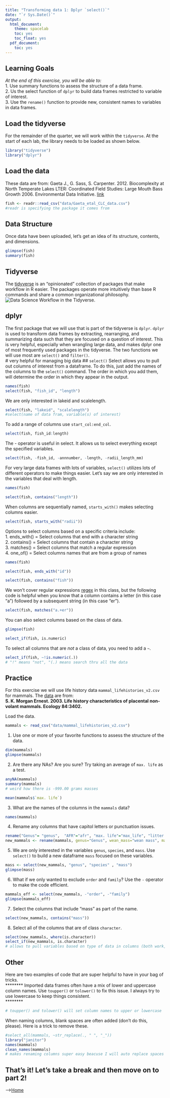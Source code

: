 ```yaml
---
title: "Transforming data 1: Dplyr `select()`"
date: "`r Sys.Date()`"
output:
  html_document:
    theme: spacelab
    toc: yes
    toc_float: yes
  pdf_document:
    toc: yes
---
```




## Learning Goals
*At the end of this exercise, you will be able to:*    
1. Use summary functions to assess the structure of a data frame.  
2. Us the select function of `dplyr` to build data frames restricted to variable of interest.  
3. Use the `rename()` function to provide new, consistent names to variables in data frames.  

## Load the tidyverse
For the remainder of the quarter, we will work within the `tidyverse`. At the start of each lab, the library needs to be loaded as shown below.  
```r
library("tidyverse")
library("dplyr")
```

## Load the data
These data are from: Gaeta J., G. Sass, S. Carpenter. 2012. Biocomplexity at North Temperate Lakes LTER: Coordinated Field Studies: Large Mouth Bass Growth 2006. Environmental Data Initiative.  [link](https://portal.edirepository.org/nis/mapbrowse?scope=knb-lter-ntl&identifier=267)  
```r
fish <- readr::read_csv("data/Gaeta_etal_CLC_data.csv")
#readr is specifying the package it comes from
```

## Data Structure
Once data have been uploaded, let's get an idea of its structure, contents, and dimensions.  
```r
glimpse(fish)
summary(fish)
```

## Tidyverse
The [tidyverse](www.tidyverse.org) is an "opinionated" collection of packages that make workflow in R easier. The packages operate more intuitively than base R commands and share a common organizational philosophy.  
![*Data Science Workflow in the Tidyverse.*](tidy-1.png)  

## dplyr
The first package that we will use that is part of the tidyverse is `dplyr`. `dplyr` is used to transform data frames by extracting, rearranging, and summarizing data such that they are focused on a question of interest. This is very helpful,  especially when wrangling large data, and makes dplyr one of most frequently used packages in the tidyverse. The two functions we will use most are `select()` and `filter()`.  
# very helpful for managing big data
## `select()`
Select allows you to pull out columns of interest from a dataframe. To do this, just add the names of the columns to the `select()` command. The order in which you add them, will determine the order in which they appear in the output.
```r
names(fish)
select(fish, "fish_id", "length")
```

We are only interested in lakeid and scalelength.
```r
select(fish, "lakeid", "scalelength")
#select(name of data fram, variable(s) of interest)
```

To add a range of columns use `start_col:end_col`.
```r
select(fish, fish_id:length)
```

The - operator is useful in select. It allows us to select everything except the specified variables.
```r
select(fish, -fish_id, -annnumber, -length, -radii_length_mm)
```

For very large data frames with lots of variables, `select()` utilizes lots of different operators to make things easier. Let's say we are only interested in the variables that deal with length.

```r
names(fish)
```

```r
select(fish, contains("length"))
```

When columns are sequentially named, `starts_with()` makes selecting columns easier.
```r
select(fish, starts_with("radii"))
```

Options to select columns based on a specific criteria include:  
1. ends_with() = Select columns that end with a character string  
2. contains() = Select columns that contain a character string  
3. matches() = Select columns that match a regular expression  
4. one_of() = Select columns names that are from a group of names  

```r
names(fish)
```

```r
select(fish, ends_with("id"))
```

```r
select(fish, contains("fish"))
```

We won't cover regular expressions [regex](https://en.wikipedia.org/wiki/Regular_expression) in this class, but the following code is helpful when you know that a column contains a letter (in this case "a") followed by a subsequent string (in this case "er").  
```r
select(fish, matches("a.+er"))
```

You can also select columns based on the class of data.  
```r
glimpse(fish)
```

```r
select_if(fish, is.numeric)
```

To select all columns that are *not* a class of data, you need to add a `~`.
```r
select_if(fish, ~!is.numeric(.))
# "!" means "not", "(.) means search thru all the data
```

## Practice  
For this exercise we will use life history data `mammal_lifehistories_v2.csv` for mammals. The [data](http://esapubs.org/archive/ecol/E084/093/) are from:  
**S. K. Morgan Ernest. 2003. Life history characteristics of placental non-volant mammals. Ecology 84:3402.**  

Load the data.  
```r
mammals <- read_csv("data/mammal_lifehistories_v2.csv")


```

1. Use one or more of your favorite functions to assess the structure of the data.  
```r
dim(mammals)
glimpse(mammals)
```

2. Are there any NAs? Are you sure? Try taking an average of `max. life` as a test.  
```r
anyNA(mammals)
summary(mammals)
# weird how there is -999.00 grams masses
```

```r
mean(mammals$`max. life`)
```


3. What are the names of the columns in the `mammals` data?
```r
names(mammals)
```

4. Rename any columns that have capitol letters or punctuation issues.  
```r
rename("Genus"= "genus",  "AFR"="afr", "max. life"="max_life", "litter size"="litter_size", "litters/year"="litter_per_year")
new_mammals <- rename(mammals, genus="Genus", wean_mass="wean mass", max_life="max. life", litter_size="litter size", litter_per_year="litters/year")
```

5. We are only interested in the variables `genus`, `species`, and `mass`. Use `select()` to build a new dataframe `mass` focused on these variables.
```r
mass <- select(new_mammals, "genus", "species" , "mass")
glimpse(mass)
```


6. What if we only wanted to exclude `order` and `family`? Use the `-` operator to make the code efficient.
```r
mammals_eff <- select(new_mammals, -"order", -"family")
glimpse(mammals_eff)
```

7. Select the columns that include "mass" as part of the name.  
```r
select(new_mammals, contains("mass"))
```

8. Select all of the columns that are of class `character`.  
```r
select(new_mammals, where(is.character))
select_if(new_mammals, is.character)
# allows to pull variables based on type of data in columns (both work, where() is newer?)
```

## Other
Here are two examples of code that are super helpful to have in your bag of tricks.  
********
Imported data frames often have a mix of lower and uppercase column names. Use `toupper()` or `tolower()` to fix this issue. I always try to use lowercase to keep things consistent.  
********
```r
# toupper() and tolower() will set column names to upper or lowercase
```

When naming columns, blank spaces are often added (don't do this, please). Here is a trick to remove these.  
```r
#select_all(mammals, ~str_replace(., " ", "_"))
library("janitor")
names(mammals)
clean_names(mammals)
# makes renaming columns super easy beacuse I will auto replace spaces with underscores
```

## That's it! Let's take a break and then move on to part 2! 

-->[Home](https://jmledford3115.github.io/datascibiol/)  